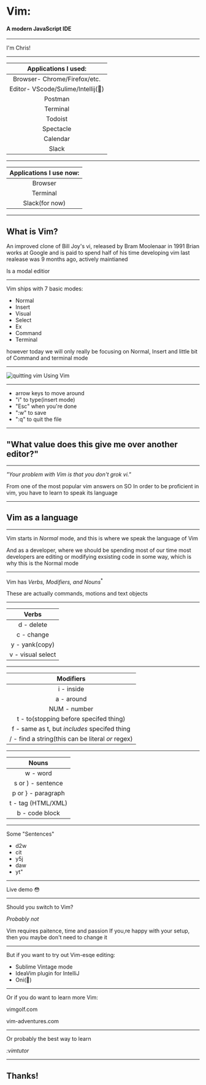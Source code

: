 

<Head>
  <title>🦑</title>
</Head>

# Vim:
#### A modern JavaScript IDE

---

<Head>
  <title>🦑</title>
</Head>

I'm Chris!

---

<Head>
  <title>🦑</title>
</Head>

| Applications I used:              |
|:---------------------------------:|
| Browser- Chrome/Firefox/etc.      |
| Editor- VScode/Sulime/Intellij(🤢)|
| Postman                           |
| Terminal                          |
| Todoist                           |
| Spectacle                         |
| Calendar                          |
| Slack                             |

---

<Head>
  <title>🦑</title>
</Head>

| Applications I use now:     |
|:---------------------------:|
| Browser                     |
| Terminal                    |
| Slack(for now)              |

---

<Head>
  <title>🦑</title>
</Head>

## What is Vim?

<Notes>
  An improved clone of Bill Joy's vi, released by Bram Moolenaar in 1991
  Brian works at Google and is paid to spend half of his time developing vim
  last realease was 9 months ago, actively maintianed

  Is a modal editior
</Notes>

---

<Head>
  <title>🦑</title>
</Head>

Vim ships with 7 basic modes:

<ul>
  <Appear>
    <li>Normal</li>
    <li>Insert</li>
    <li>Visual</li>
    <li>Select</li>
    <li>Ex</li>
    <li>Command</li>
    <li>Terminal</li>
  </Appear>
</ul>

<Notes>
  however today we will only really be focusing on Normal, Insert and little bit of Command and terminal mode
</Notes>

---

<Head>
  <title>🦑</title>
</Head>

![quitting vim](./assets/quitting-vim.jpg) Using Vim


---

<Head>
  <title>🦑</title>
</Head>

<ul>
  <li>arrow keys to move around</li>
  <Appear>
    <li>"i" to type(insert mode)</li>
    <li>"Esc" when you're done</li>
    <li>":w" to save</li>
    <li>":q" to quit the file</li>
  </Appear>
</ul>

---

<Head>
  <title>🦑</title>
</Head>


## "What value does this give me over another editor?"

---

<Head>
  <title>🦑</title>
</Head>

<i>"Your problem with Vim is that you don't grok vi."</i>

<Notes>
 From one of the most popular vim answers on SO
 In order to be proficient in vim, you have to learn to speak its language
</Notes>

---

<Head>
<title>🦑</title>
</Head>

## Vim as a language 

---

<Head>
  <title>🦑</title>
</Head>

Vim starts in <i>Normal</i> mode, and this is where we speak the language of Vim

<Notes>
  And as a developer, where we should be spending most of our time
  most developers are editing or modifying exsisting code in some way, which is why this is the Normal mode
</Notes>

---

<Head>
  <title>🦑</title>
</Head>

Vim has <i>Verbs, Modifiers, and Nouns</i><sup>*</sup>

<Notes>
  These are actually commands, motions and text objects
</Notes>

---

<Head>
  <title>🦑</title>
</Head>

| Verbs             |
|:-----------------:|
| d - delete        |
| c - change        |
| y - yank(copy)    |
| v - visual select |

---

<Head>
  <title>🦑</title>
</Head>

| Modifiers                                             |
|:-----------------------------------------------------:|
| i - inside                                            |
| a - around                                            |
| NUM - number                                          |
| t - to(stopping before specifed thing)                |
| f - same as t, but <i>includes</i> specifed thing     |
| / - find a string(this can be literal <i>or</i> regex)|

---

<Head>
  <title>🦑</title>
</Head>

| Nouns             |
|:-----------------:|
| w - word          |
| s or ) - sentence |
| p or } - paragraph|
| t - tag (HTML/XML)|
| b - code block    |

---

<Head>
  <title>🦑</title>
</Head>

Some "Sentences"

<ul>
  <Appear>
    <li>d2w</li>
    <li>cit</li>
    <li>y5j</li>
    <li>daw</li>
    <li>yt"</li>
  </Appear>
</ul>

---

<Head>
  <title>🦑</title>
</Head>

Live demo 😳

---

<Head>
  <title>🦑</title>
</Head>

Should you switch to Vim?

<Appear><i>Probably not</i></Appear>

<Notes>
  Vim requires paitence, time and passion
  If you,re happy with your setup, then you maybe don't need to change it
</Notes>

---

<Head>
  <title>🦑</title>
</Head>

But if you want to try out Vim-esqe editing:

<ul>
  <Appear>
    <li>Sublime Vintage mode</li>
    <li>IdeaVim plugin for IntelliJ</li>
    <li>Oni(🚧)</li>
  </Appear>
</ul>

---

<Head>
  <title>🦑</title>
</Head>

Or if you do want to learn more Vim:

vimgolf.com

vim-adventures.com

---

<Head>
  <title>🦑</title>
</Head>

Or probably the best way to learn

<Appear><i>:vimtutor</i></Appear>

---

<Head>
  <title>🦑</title>
</Head>

## Thanks!
